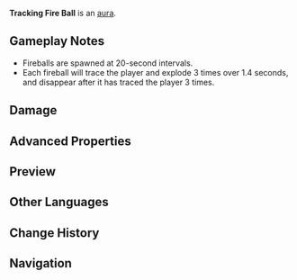 {{Status Infobox
|image      = Tracking Fire Ball.png
|type       = Auras
|appearance = [[Inazuma]] [[Bounties]];[[Spiral Abyss]];[[Domain]]s
|domain     = Taishan Mansion
|domain2    = Hidden Palace of Zhou Formula
|effect     = During battle, (enemy) will use Tracking Fire Ball to summon a fireball that can lock onto characters and deal {{Color|AoE Pyro DMG}}.
}}
'''Tracking Fire Ball''' is an [[aura]].

==Gameplay Notes==
* Fireballs are spawned at 20-second intervals.
* Each fireball will trace the player and explode 3 times over 1.4 seconds, and disappear after it has traced the player 3 times.

==Damage==
{{Environmental Damage|1.5|fireball explosions|truedamage=2}}

==Advanced Properties==
{{Advanced Properties
|gu      = 2U
|icdtag  = none
|poise   = 30
|impulse = 1
}}

==Preview==
{{Preview
|f1 = Tracking Fire Ball Preview
}}

==Other Languages==
{{Other Languages
|en      = Tracking Fire Ball
|zhs     = 追踪火球
|zhs_rm  = Zhuīzōng Huǒqiú
|zht     = 追蹤火球
|zht_rm  = Zhuīzōng Huǒqiú
|zh_tl   = Tracking Fire Ball
|ja      = 追尾の火球
|ja_rm   = Tsuibi no Kakyuu
|ja_tl   = Tracking Fire Ball
|ko      = 불덩이 추적
|ko_tl   = Tracking Fire Ball
|es      = Fuego dirigido
|es_tl   = Directed Fire
|fr      = Feu chercheur
|fr_tl   = Tracking Fire
|ru      = Самонаводящиеся огненные шары
|ru_tl   = Tracking Fire Balls
|th      = ลูกไฟติดตาม
|th_rm   = 
|th_tl   = 
|vi      = Hỏa Cầu Truy Đuổi
|vi_tl   = 
|de      = Zielsuchende Feuerbälle
|de_tl   = Tracking Fire Balls
|id      = Bola Api Terarah
|id_tl   = Directed Fireball
|pt      = No Encalço da Bola de Fogo
|pt_tl   = 
|tr      = Takip Eden Ateş Topu
|tr_tl   = 
|it      = Sfera infuocata a ricerca
|it_tl   = 
}}

==Change History==
{{Change History|1.0}}

==Navigation==
{{Ley Line Disorder Navbox}}